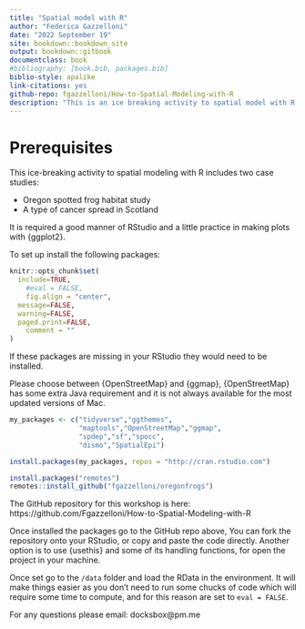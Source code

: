 ```yaml
--- 
title: "Spatial model with R"
author: "Federica Gazzelloni"
date: "2022 September 19"
site: bookdown::bookdown_site
output: bookdown::gitbook
documentclass: book
#bibliography: [book.bib, packages.bib]
biblio-style: apalike
link-citations: yes
github-repo: fgazzelloni/How-to-Spatial-Modeling-with-R
description: "This is an ice breaking activity to spatial model with R."
---
```


# Prerequisites


This ice-breaking activity to spatial modeling with R includes two case studies:

- Oregon spotted frog habitat study
- A type of cancer spread in Scotland


It is required a good manner of RStudio and a little practice in making plots with {ggplot2}. 

To set up install the following packages:

```r

knitr::opts_chunk$set(
  include=TRUE,
	#eval = FALSE,
	fig.align = "center",
  message=FALSE, 
  warning=FALSE, 
  paged.print=FALSE,
	comment = ""
)
```


If these packages are missing in your RStudio they would need to be installed.

Please choose between {OpenStreetMap} and {ggmap}, {OpenStreetMap} has some extra Java requirement and it is not always available for the most updated versions of Mac.

```r
my_packages <- c("tidyverse","ggthemes",
                 "maptools","OpenStreetMap","ggmap",
                 "spdep","sf","spocc",
                 "dismo","SpatialEpi")

install.packages(my_packages, repos = "http://cran.rstudio.com")

install.packages("remotes")
remotes::install_github("fgazzelloni/oregonfrogs")
```

The GitHub repository for this workshop is here: https://github.com/Fgazzelloni/How-to-Spatial-Modeling-with-R

Once installed the packages go to the GitHub repo above, You can fork the repository onto your RStudio, or copy and paste the code directly. Another option is to use {usethis} and some of its handling functions, for open the project in your machine.

Once set go to the `/data` folder and load the RData in the environment. It will make things easier as you don't need to run some chucks of code which will require some time to compute, and for this reason are set to `eval = FALSE`.

For any questions please email: docksbox@pm.me




